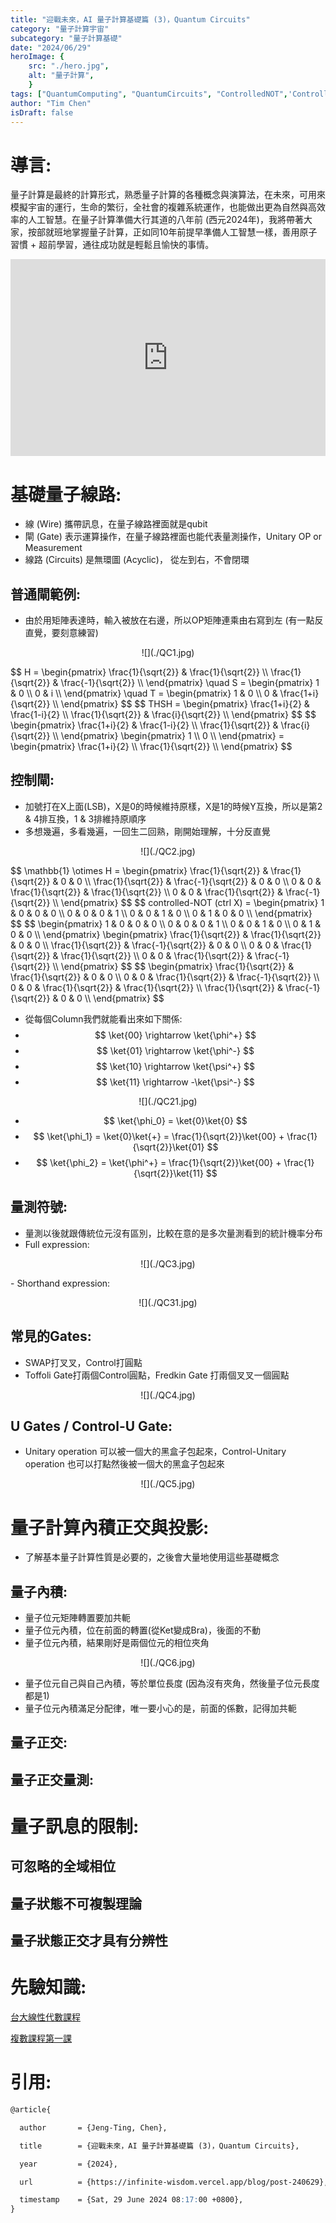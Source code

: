 ```yaml
---
title: "迎戰未來，AI 量子計算基礎篇 (3)，Quantum Circuits"
category: "量子計算宇宙"
subcategory: "量子計算基礎"
date: "2024/06/29"
heroImage: {
    src: "./hero.jpg",
    alt: "量子計算",
    }
tags: ["QuantumComputing", "QuantumCircuits", "ControlledNOT",'ControlledSWAP',"Qiskit", "braket", "CartesianProduct", "TensorProduct", "ProbabilityState", "independent", "AI量子計算", "量子計算基礎", "3C"]
author: "Tim Chen"
isDraft: false
---
```

# 導言:
量子計算是最終的計算形式，熟悉量子計算的各種概念與演算法，在未來，可用來模擬宇宙的運行，生命的繁衍，全社會的複雜系統運作，也能做出更為自然與高效率的人工智慧。在量子計算準備大行其道的八年前 (西元2024年)，我將帶著大家，按部就班地掌握量子計算，正如同10年前提早準備人工智慧一樣，善用原子習慣 + 超前學習，通往成功就是輕鬆且愉快的事情。

<p align="center"><iframe width="100%" height="315" src="https://www.youtube.com/embed/30U2DTfIrOU?si=sLvOXZl76L5Nvvjr" frameborder="0" allow="accelerometer; autoplay; clipboard-write; encrypted-media; gyroscope; picture-in-picture" allowfullscreen></iframe></p>

# 基礎量子線路:
- 線 (Wire) 攜帶訊息，在量子線路裡面就是qubit
- 閘 (Gate) 表示運算操作，在量子線路裡面也能代表量測操作，Unitary OP or Measurement
- 線路 (Circuits) 是無環圖 (Acyclic)， 從左到右，不會閉環

## 普通閘範例:
- 由於用矩陣表達時，輸入被放在右邊，所以OP矩陣連乘由右寫到左 (有一點反直覺，要刻意練習)
<p align="center">![](./QC1.jpg)</p>
$$ 
  H =
  \begin{pmatrix}
  \frac{1}{\sqrt{2}} & \frac{1}{\sqrt{2}}  \\
  \frac{1}{\sqrt{2}} & \frac{-1}{\sqrt{2}} \\
  \end{pmatrix}
  \quad
  S = 
  \begin{pmatrix}
  1 & 0 \\
  0 & i \\
  \end{pmatrix}
  \quad
  T = 
  \begin{pmatrix}
  1 & 0 \\
  0 & \frac{1+i}{\sqrt{2}} \\
  \end{pmatrix}
$$
$$
  THSH =
  \begin{pmatrix}
  \frac{1+i}{2} & \frac{1-i}{2} \\
  \frac{1}{\sqrt{2}} & \frac{i}{\sqrt{2}} \\
  \end{pmatrix}
$$
$$
  \begin{pmatrix}
  \frac{1+i}{2} & \frac{1-i}{2} \\
  \frac{1}{\sqrt{2}} & \frac{i}{\sqrt{2}} \\
  \end{pmatrix}
  \begin{pmatrix}
  1 \\
  0 \\
  \end{pmatrix}
  =
  \begin{pmatrix}
  \frac{1+i}{2} \\
  \frac{1}{\sqrt{2}} \\
  \end{pmatrix}
$$

## 控制閘:
- 加號打在X上面(LSB)，X是0的時候維持原樣，X是1的時候Y互換，所以是第2 & 4排互換，1 & 3排維持原順序
- 多想幾遍，多看幾遍，一回生二回熟，剛開始理解，十分反直覺
<p align="center">![](./QC2.jpg)</p>
$$ 
  \mathbb{1} \otimes H = 
  \begin{pmatrix}
  \frac{1}{\sqrt{2}} & \frac{1}{\sqrt{2}}  & 0 & 0 \\
  \frac{1}{\sqrt{2}} & \frac{-1}{\sqrt{2}} & 0 & 0 \\
  0 & 0 & \frac{1}{\sqrt{2}} & \frac{1}{\sqrt{2}}  \\
  0 & 0 & \frac{1}{\sqrt{2}} & \frac{-1}{\sqrt{2}} \\
  \end{pmatrix}
$$
$$ 
  controlled-NOT (ctrl X) = 
  \begin{pmatrix}
  1 & 0 & 0 & 0 \\
  0 & 0 & 0 & 1 \\
  0 & 0 & 1 & 0 \\
  0 & 1 & 0 & 0 \\
  \end{pmatrix}
$$
$$
  \begin{pmatrix}
    1 & 0 & 0 & 0 \\
    0 & 0 & 0 & 1 \\
    0 & 0 & 1 & 0 \\
    0 & 1 & 0 & 0 \\
  \end{pmatrix}
  \begin{pmatrix}
  \frac{1}{\sqrt{2}} & \frac{1}{\sqrt{2}}  & 0 & 0 \\
  \frac{1}{\sqrt{2}} & \frac{-1}{\sqrt{2}} & 0 & 0 \\
  0 & 0 & \frac{1}{\sqrt{2}} & \frac{1}{\sqrt{2}}  \\
  0 & 0 & \frac{1}{\sqrt{2}} & \frac{-1}{\sqrt{2}} \\
  \end{pmatrix}
$$
$$ 
  \begin{pmatrix}
    \frac{1}{\sqrt{2}} & \frac{1}{\sqrt{2}} & 0 & 0  \\
    0 & 0 & \frac{1}{\sqrt{2}} & \frac{-1}{\sqrt{2}} \\
    0 & 0 & \frac{1}{\sqrt{2}} & \frac{1}{\sqrt{2}}  \\
    \frac{1}{\sqrt{2}} & \frac{-1}{\sqrt{2}} & 0 & 0 \\
  \end{pmatrix}
$$

- 從每個Column我們就能看出來如下關係:
- $$ \ket{00} \rightarrow \ket{\phi^+} $$
- $$ \ket{01} \rightarrow \ket{\phi^-} $$
- $$ \ket{10} \rightarrow \ket{\psi^+} $$
- $$ \ket{11} \rightarrow -\ket{\psi^-} $$

<p align="center">![](./QC21.jpg)</p>

- $$ \ket{\phi_0} = \ket{0}\ket{0} $$
- $$ \ket{\phi_1} = \ket{0}\ket{+} = \frac{1}{\sqrt{2}}\ket{00} + \frac{1}{\sqrt{2}}\ket{01} $$
- $$ \ket{\phi_2} = \ket{\phi^+} = \frac{1}{\sqrt{2}}\ket{00} + \frac{1}{\sqrt{2}}\ket{11} $$

## 量測符號:
- 量測以後就跟傳統位元沒有區別，比較在意的是多次量測看到的統計機率分布
- Full expression:
<p align="center">![](./QC3.jpg)</p>
- Shorthand expression:
<p align="center">![](./QC31.jpg)</p>

## 常見的Gates:
- SWAP打叉叉，Control打圓點
- Toffoli Gate打兩個Control圓點，Fredkin Gate 打兩個叉叉一個圓點
<p align="center">![](./QC4.jpg)</p>

## U Gates / Control-U Gate:
- Unitary operation 可以被一個大的黑盒子包起來，Control-Unitary operation 也可以打點然後被一個大的黑盒子包起來
<p align="center">![](./QC5.jpg)</p>

# 量子計算內積正交與投影:
- 了解基本量子計算性質是必要的，之後會大量地使用這些基礎概念

## 量子內積:
- 量子位元矩陣轉置要加共軛
- 量子位元內積，位在前面的轉置(從Ket變成Bra)，後面的不動
- 量子位元內積，結果剛好是兩個位元的相位夾角
<p align="center">![](./QC6.jpg)</p>

- 量子位元自己與自己內積，等於單位長度 (因為沒有夾角，然後量子位元長度都是1)
- 量子位元內積滿足分配律，唯一要小心的是，前面的係數，記得加共軛

## 量子正交:
## 量子正交量測:

# 量子訊息的限制:
## 可忽略的全域相位
## 量子狀態不可複製理論
## 量子狀態正交才具有分辨性


# 先驗知識:
[台大線性代數課程](https://ocw.aca.ntu.edu.tw/ntu-ocw/ocw/cou/102S207)

[複數課程第一課](https://ocw.nthu.edu.tw/ocw/index.php?page=chapter&cid=289&chid=6153)

# 引用:
```markdown
@article{

  author       = {Jeng-Ting, Chen},

  title        = {迎戰未來，AI 量子計算基礎篇 (3)，Quantum Circuits},  

  year         = {2024},

  url          = {https://infinite-wisdom.vercel.app/blog/post-240629},  

  timestamp    = {Sat, 29 June 2024 08:17:00 +0800},
}
```